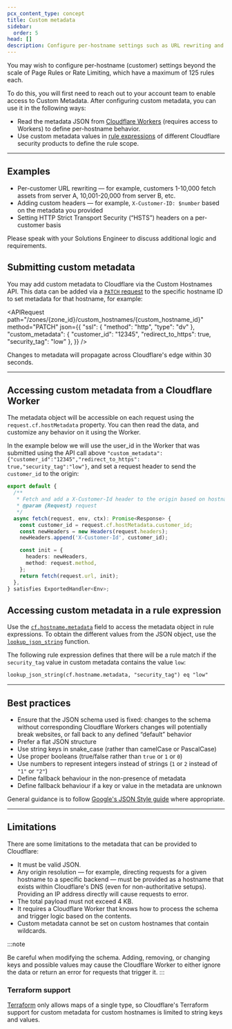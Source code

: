 ```yaml
---
pcx_content_type: concept
title: Custom metadata
sidebar:
  order: 5
head: []
description: Configure per-hostname settings such as URL rewriting and custom headers.
---
```



You may wish to configure per-hostname (customer) settings beyond the scale of Page Rules or Rate Limiting, which have a maximum of 125 rules each.

To do this, you will first need to reach out to your account team to enable access to Custom Metadata. After configuring custom metadata, you can use it in the following ways:

- Read the metadata JSON from [Cloudflare Workers](/workers/) (requires access to Workers) to define per-hostname behavior.
- Use custom metadata values in [rule expressions](/ruleset-engine/rules-language/expressions/) of different Cloudflare security products to define the rule scope.

<Render file="ssl-for-saas-plan-limitation" />

---

## Examples

- Per-customer URL rewriting — for example, customers 1-10,000 fetch assets from server A, 10,001-20,000 from server B, etc.
- Adding custom headers — for example, `X-Customer-ID: $number` based on the metadata you provided
- Setting HTTP Strict Transport Security (“HSTS”) headers on a per-customer basis

Please speak with your Solutions Engineer to discuss additional logic and requirements.

## Submitting custom metadata

You may add custom metadata to Cloudflare via the Custom Hostnames API. This data can be added via a [`PATCH` request](/api/resources/custom_hostnames/methods/edit/) to the specific hostname ID to set metadata for that hostname, for example:


<APIRequest
  path="/zones/{zone_id}/custom_hostnames/{custom_hostname_id}"
  method="PATCH"
  json={{
		"ssl": {
    "method": "http",
    "type": "dv"
  },
  "custom_metadata": {
    "customer_id": "12345",
    "redirect_to_https": true,
    "security_tag": "low"
  },
	}}
/>

Changes to metadata will propagate across Cloudflare's edge within 30 seconds.

---

## Accessing custom metadata from a Cloudflare Worker

The metadata object will be accessible on each request using the `request.cf.hostMetadata` property. You can then read the data, and customize any behavior on it using the Worker.

In the example below we will use the user_id in the Worker that was submitted using the API call above `"custom_metadata":{"customer_id":"12345","redirect_to_https": true,"security_tag":"low"}`, and set a request header to send the `customer_id` to the origin:

<TypeScriptExample>

```ts
export default {
  /**
   * Fetch and add a X-Customer-Id header to the origin based on hostname
   * @param {Request} request
   */
  async fetch(request, env, ctx): Promise<Response> {
    const customer_id = request.cf.hostMetadata.customer_id;
    const newHeaders = new Headers(request.headers);
    newHeaders.append('X-Customer-Id', customer_id);

    const init = {
      headers: newHeaders,
      method: request.method,
    };
    return fetch(request.url, init);
  },
} satisfies ExportedHandler<Env>;
```

</TypeScriptExample>

## Accessing custom metadata in a rule expression

Use the [`cf.hostname.metadata`](/ruleset-engine/rules-language/fields/reference/cf.hostname.metadata/) field to access the metadata object in rule expressions. To obtain the different values from the JSON object, use the [`lookup_json_string`](/ruleset-engine/rules-language/functions/#lookup_json_string) function.

The following rule expression defines that there will be a rule match if the `security_tag` value in custom metadata contains the value `low`:

```txt
lookup_json_string(cf.hostname.metadata, "security_tag") eq "low"
```

---

## Best practices

- Ensure that the JSON schema used is fixed: changes to the schema without corresponding Cloudflare Workers changes will potentially break websites, or fall back to any defined “default” behavior
- Prefer a flat JSON structure
- Use string keys in snake_case (rather than camelCase or PascalCase)
- Use proper booleans (true/false rather than `true` or `1` or `0`)
- Use numbers to represent integers instead of strings (`1` or `2` instead of `"1"` or `"2"`)
- Define fallback behaviour in the non-presence of metadata
- Define fallback behaviour if a key or value in the metadata are unknown

General guidance is to follow [Google's JSON Style guide](https://google.github.io/styleguide/jsoncstyleguide.xml) where appropriate.

---

## Limitations

There are some limitations to the metadata that can be provided to Cloudflare:

- It must be valid JSON.
- Any origin resolution — for example, directing requests for a given hostname to a specific backend — must be provided as a hostname that exists within Cloudflare's DNS (even for non-authoritative setups). Providing an IP address directly will cause requests to error.
- The total payload must not exceed 4 KB.
- It requires a Cloudflare Worker that knows how to process the schema and trigger logic based on the contents.
- Custom metadata cannot be set on custom hostnames that contain wildcards.

:::note

Be careful when modifying the schema. Adding, removing, or changing keys and possible values may cause the Cloudflare Worker to either ignore the data or return an error for requests that trigger it.
:::

### Terraform support

[Terraform](/terraform/) only allows maps of a single type, so Cloudflare's Terraform support for custom metadata for custom hostnames is limited to string keys and values.
